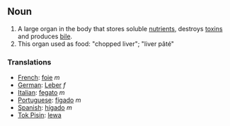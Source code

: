 ==Noun==
#A large organ in the body that stores soluble [[nutrient]]s, destroys [[toxins]] and produces [[bile]].
#This organ used as food: "chopped liver"; "liver pâté"

===Translations===

*[[French]]: [[foie]] ''m''
*[[German]]: [[Leber]] ''f''
*[[Italian]]: [[fegato]] ''m''
*[[Portuguese]]: [[fígado]] ''m''
*[[Spanish]]: [[hígado]] ''m''
*[[Tok Pisin]]: [[lewa]]